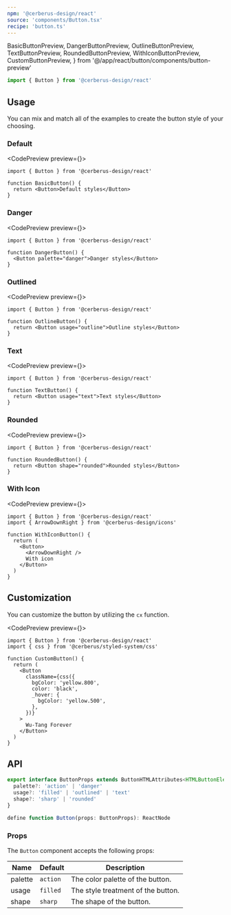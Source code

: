 ```yaml
---
npm: '@cerberus-design/react'
source: 'components/Button.tsx'
recipe: 'button.ts'
---
```


  BasicButtonPreview,
  DangerButtonPreview,
  OutlineButtonPreview,
  TextButtonPreview,
  RoundedButtonPreview,
  WithIconButtonPreview,
  CustomButtonPreview,
} from '@/app/react/button/components/button-preview'

```ts
import { Button } from '@cerberus-design/react'
```

## Usage

You can mix and match all of the examples to create the button style of your choosing.

### Default

<CodePreview preview={<BasicButtonPreview />}>
```tsx title="button.tsx"
import { Button } from '@cerberus-design/react'

function BasicButton() {
  return <Button>Default styles</Button>
}
```
</CodePreview>

### Danger

<CodePreview preview={<DangerButtonPreview />}>
```tsx title="button.tsx"
import { Button } from '@cerberus-design/react'

function DangerButton() {
  <Button palette="danger">Danger styles</Button>
}
```
</CodePreview>

### Outlined

<CodePreview preview={<OutlineButtonPreview />}>
```tsx title="button.tsx"
import { Button } from '@cerberus-design/react'

function OutlineButton() {
  return <Button usage="outline">Outline styles</Button>
}
```
</CodePreview>

### Text

<CodePreview preview={<TextButtonPreview />}>
```tsx title="button.tsx"
import { Button } from '@cerberus-design/react'

function TextButton() {
  return <Button usage="text">Text styles</Button>
}
```
</CodePreview>

### Rounded

<CodePreview preview={<RoundedButtonPreview />}>
```tsx title="button.tsx"
import { Button } from '@cerberus-design/react'

function RoundedButton() {
  return <Button shape="rounded">Rounded styles</Button>
}
```
</CodePreview>

### With Icon

<CodePreview preview={<WithIconButtonPreview />}>
```tsx title="button.tsx"
import { Button } from '@cerberus-design/react'
import { ArrowDownRight } from '@cerberus-design/icons'

function WithIconButton() {
  return (
    <Button>
      <ArrowDownRight />
      With icon
    </Button>
  )
}
```
</CodePreview>

## Customization

You can customize the button by utilizing the `cx` function.

<CodePreview preview={<CustomButtonPreview />}>
```tsx title="button.tsx"
import { Button } from '@cerberus-design/react'
import { css } from '@cerberus/styled-system/css'

function CustomButton() {
  return (
    <Button
      className={css({
        bgColor: 'yellow.800',
        color: 'black',
        _hover: {
          bgColor: 'yellow.500',
        },
      })}
    >
      Wu-Tang Forever
    </Button>
  )
}
```
</CodePreview>

## API

```ts showLineNumbers=false
export interface ButtonProps extends ButtonHTMLAttributes<HTMLButtonElement> {
  palette?: 'action' | 'danger'
  usage?: 'filled' | 'outlined' | 'text'
  shape?: 'sharp' | 'rounded'
}

define function Button(props: ButtonProps): ReactNode
````

### Props

The `Button` component accepts the following props:

| Name     | Default | Description                            |
| -------- | ------- | -------------------------------------- |
| palette     | `action`   | The color palette of the button. |
| usage | `filled`    | The style treatment of the button.    |
| shape | `sharp`     | The shape of the button.              |
